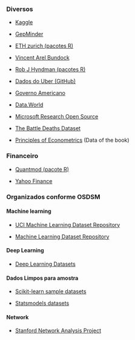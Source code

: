 ### Diversos
- [Kaggle](https://www.kaggle.com/datasets)

- [GepMinder](https://www.gapminder.org/data/)

- [ETH zurich (pacotes R)](https://stat.ethz.ch/R-manual/R-devel/library/datasets/html/)

- [Vincent Arel Bundock](https://vincentarelbundock.github.io/Rdatasets/datasets.html)

- [Rob J Hyndman (pacotes R)](https://robjhyndman.com/software/)

- [Dados do Uber (GitHub)](https://github.com/fivethirtyeight/uber-tlc-foil-response)

- [Governo Americano](https://www.data.gov/)

- [Data.World](https://data.world/)

- [Microsoft Research Open Source](https://msropendata.com/)

- [The Battle Deaths Dataset](https://www.prio.org/Data/Armed-Conflict/Battle-Deaths/The-Battle-Deaths-Dataset-version-30/)

- [Principles of Econometrics](http://www.principlesofeconometrics.com/sas/) 
(Data of the book)

### Financeiro
- [Quantmod (pacote R)](http://www.quantmod.com/)

- [Yahoo Finance](https://finance.yahoo.com/)

### Organizados conforme OSDSM
#### Machine learning

- [UCI Machine Learning Dataset Repository](https://archive.ics.uci.edu/ml/datasets.html)

- [Machine Learning Dataset Repository](http://mldata.org/)

#### Deep Learning

- [Deep Learning Datasets](http://deeplearning.net/datasets/)

#### Dados Limpos para amostra

- [Scikit-learn sample datasets](http://scikit-learn.org/stable/datasets/index.html)

- [Statsmodels datasets](http://statsmodels.sourceforge.net/devel/datasets/index.html)

#### Network

- [Stanford Network Analysis Project](https://snap.stanford.edu/)

